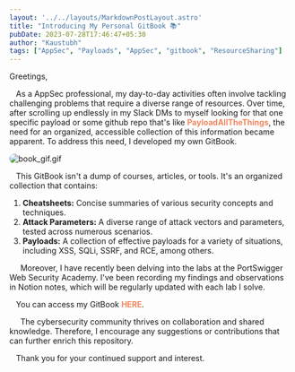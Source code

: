 ```yaml
---
layout: '../../layouts/MarkdownPostLayout.astro'
title: "Introducing My Personal GitBook 📚"
pubDate: 2023-07-28T17:46:47+05:30
author: "Kaustubh"
tags: ["AppSec", "Payloads", "AppSec", "gitbook", "ResourceSharing"]
---
```


Greetings,

&nbsp;&nbsp; As a AppSec professional, my day-to-day activities often involve tackling challenging problems that require a diverse range of resources. Over time, after scrolling up endlessly in my Slack DMs to myself looking for that one specific payload or some github repo that's like <a href="https://github.com/swisskyrepo/PayloadsAllTheThings" target="_blank" rel="noopener noreferrer" style="color: #f3865f; font-weight: bold; text-decoration: none;">PayloadAllTheThings</a>, the need for an organized, accessible collection of this information became apparent. To address this need, I developed my own GitBook. 

<img src="/assets/gif/book_gif.gif" alt="book_gif.gif" style="display: block; margin: auto;  border-radius: 8px;" />

&nbsp;&nbsp; This GitBook isn't a dump of courses, articles, or tools. It's an organized collection that contains:

1. **Cheatsheets:** Concise summaries of various security concepts and techniques.
2. **Attack Parameters:** A diverse range of attack vectors and parameters, tested across numerous scenarios.
3. **Payloads:** A collection of effective payloads for a variety of situations, including XSS, SQLi, SSRF, and RCE, among others.

&nbsp;&nbsp;&nbsp;&nbsp; Moreover, I have recently been delving into the labs at the PortSwigger Web Security Academy. I've been recording my findings and observations in Notion notes, which will be regularly updated with each lab I solve. 

&nbsp;&nbsp; You can access my GitBook <a href="https://lazy-access.gitbook.io/" target="_blank" rel="noopener noreferrer" style="color: #f3865f; font-weight: bold; text-decoration: none;">HERE</a>.

&nbsp;&nbsp;&nbsp;&nbsp; The cybersecurity community thrives on collaboration and shared knowledge. Therefore, I encourage any suggestions or contributions that can further enrich this repository.

&nbsp;&nbsp; Thank you for your continued support and interest.
